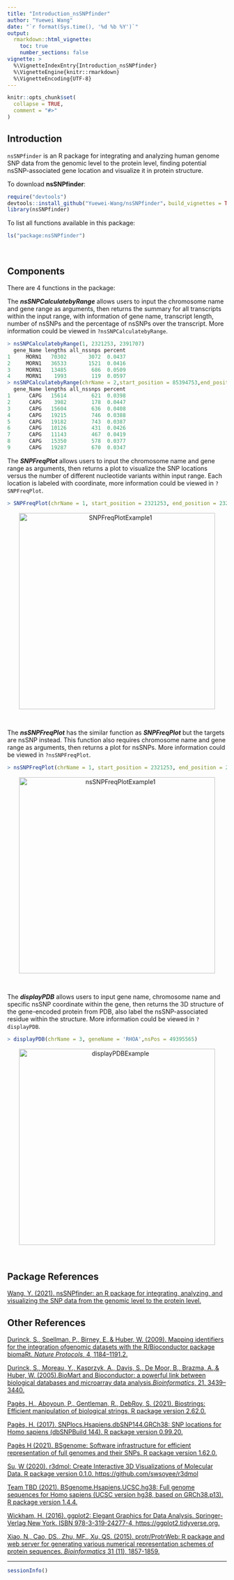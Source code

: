 ```yaml
---
title: "Introduction_nsSNPfinder"
author: "Yuewei Wang"
date: "`r format(Sys.time(), '%d %b %Y')`"
output: 
  rmarkdown::html_vignette:
    toc: true
    number_sections: false
vignette: >
  %\VignetteIndexEntry{Introduction_nsSNPfinder}
  %\VignetteEngine{knitr::rmarkdown}
  %\VignetteEncoding{UTF-8}
---
```


```r
knitr::opts_chunk$set(
  collapse = TRUE,
  comment = "#>"
)
```

 
## Introduction

`nsSNPfinder` is an R package for integrating and analyzing human genome SNP data from the genomic level to the protein level, finding potential nsSNP-associated gene location and visualize it in protein structure.

To download **nsSNPfinder**:

``` r
require("devtools")
devtools::install_github("Yuewei-Wang/nsSNPfinder"，build_vignettes = TRUE)
library(nsSNPfinder)
```

To list all functions available in this package:

```r
ls("package:nsSNPfinder")
```

<br>

## Components
There are 4 functions in the package:

The __*nsSNPCalculatebyRange*__ allows users to input the chromosome name and gene range as arguments, then returns the summary for all transcripts within the input range, with information of gene name, transcript length, number of nsSNPs and the percentage of nsSNPs over the transcript. More information could be viewed in  `?nsSNPCalculatebyRange`.

```r
> nsSNPCalculatebyRange(1, 2321253, 2391707)
  gene_Name lengths all_nssnps percent
1     MORN1   70302       3072  0.0437
2     MORN1   36533       1521  0.0416
3     MORN1   13485        686  0.0509
4     MORN1    1993        119  0.0597
> nsSNPCalculatebyRange(chrName = 2,start_position = 85394753,end_position = 85418432)
  gene_Name lengths all_nssnps percent
1      CAPG   15614        621  0.0398
2      CAPG    3982        178  0.0447
3      CAPG   15604        636  0.0408
4      CAPG   19215        746  0.0388
5      CAPG   19182        743  0.0387
6      CAPG   10126        431  0.0426
7      CAPG   11143        467  0.0419
8      CAPG   15350        578  0.0377
9      CAPG   19287        670  0.0347
```

The __*SNPFreqPlot*__ allows users to input the chromosome name and gene range as arguments, then returns a plot to visualize the SNP locations versus the number of different nucleotide variants within input range. Each location is labeled with coordinate, more information could be viewed in `?SNPFreqPlot`.

```r
> SNPFreqPlot(chrName = 1, start_position = 2321253, end_position = 2321453)
```
<div style="text-align:center"><img src="SNPFreqPlotExample1.png" alt="SNPFreqPlotExample1" width="450"/>
<div style="text-align:left">

<br>

<div style="text-align:left">
The __*nsSNPFreqPlot*__ has the similar function as __*SNPFreqPlot*__ but the targets are nsSNP instead. This function also requires chromosome name and gene range as arguments, then returns a plot for nsSNPs. More information could be viewed in `?nsSNPFreqPlot`.

```r
> nsSNPFreqPlot(chrName = 1, start_position = 2321253, end_position = 2321453)
```
<div style="text-align:center"><img src="nsSNPFreqPlotExample1.png" alt="nsSNPFreqPlotExample1" width="450"/>
<div style="text-align:left">

<br>

<div style="text-align:left">
The __*displayPDB*__ allows users to input gene name, chromosome name and specific nsSNP coordinate within the gene, then returns the 3D structure of the gene-encoded protein from PDB, also label the nsSNP-associated residue within the structure. More information could be viewed in `?displayPDB`.

```r
> displayPDB(chrName = 3, geneName = 'RHOA',nsPos = 49395565)
```
<div style="text-align:center"><img src="displayPDBExample.png" alt="displayPDBExample" width="450"/>
<div style="text-align:left">

<br>

<div style="text-align:left">

## Package References

[Wang, Y. (2021). nsSNPfinder: an R package for integrating, analyzing, and visualizing the SNP data from the genomic level to the protein level. ](https://github.com/Yuewei-Wang/nsSNPfinder.git)

## Other References

[Durinck, S., Spellman, P., Birney, E.,& Huber, W. (2009). Mapping identifiers for the integration ofgenomic datasets with the R/Bioconductor package biomaRt. *Nature Protocols*, 4, 1184–1191.2. ](https://bioconductor.org/packages/biomaRt/)

[Durinck, S., Moreau, Y., Kasprzyk, A., Davis, S., De Moor, B., Brazma, A.,& Huber, W. (2005).BioMart and Bioconductor: a powerful link between biological databases and microarray data analysis.*Bioinformatics*, 21, 3439–3440. ](https://bioconductor.org/packages/biomaRt/)

[Pagès, H., Aboyoun, P., Gentleman, R., DebRoy, S. (2021). Biostrings: Efficient manipulation of biological strings. R package version 2.62.0. ](https://bioconductor.org/packages/Biostrings/)

[Pagès, H. (2017). SNPlocs.Hsapiens.dbSNP144.GRCh38: SNP locations for Homo sapiens (dbSNPBuild 144). R package version 0.99.20.](https://bioconductor.org/packages/SNPlocs.Hsapiens.dbSNP144.GRCh38/)

[Pagès H (2021). BSgenome: Software infrastructure for efficient representation of full genomes and their SNPs. R package version 1.62.0. ](https://bioconductor.org/packages/BSgenome.)

[Su, W (2020). r3dmol: Create Interactive 3D Visualizations of Molecular Data.
R package version 0.1.0. https://github.com/swsoyee/r3dmol ](https://cran.r-project.org/web/packages/r3dmol/index.html)

[Team TBD (2021). BSgenome.Hsapiens.UCSC.hg38: Full genome sequences for Homo sapiens (UCSC version hg38, based on GRCh38.p13). R package version 1.4.4. ](https://bioconductor.org/packages/BSgenome.Hsapiens.UCSC.hg38/)

[Wickham, H. (2016). ggplot2: Elegant Graphics for Data Analysis. Springer-Verlag
New York. ISBN 978-3-319-24277-4, https://ggplot2.tidyverse.org.  ](https://cran.r-project.org/web/packages/ggplot2/index.html)

[Xiao, N., Cao, DS., Zhu, MF., Xu, QS. (2015). protr/ProtrWeb: R package and 
web server for generating various numerical representation schemes of protein 
sequences. *Bioinformatics* 31 (11), 1857-1859. ](https://cran.r-project.org/web/packages/protr/vignettes/protr.html)


----

```r
sessionInfo()
```
